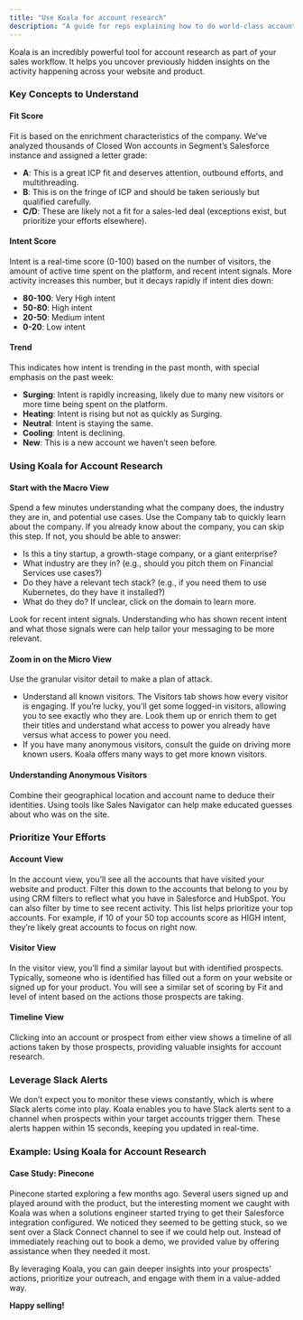 ```yaml
---
title: "Use Koala for account research"
description: "A guide for reps explaining how to do world-class account research with Koala"
---
```


Koala is an incredibly powerful tool for account research as part of your sales workflow. It helps you uncover previously hidden insights on the activity happening across your website and product.

### Key Concepts to Understand

#### Fit Score

Fit is based on the enrichment characteristics of the company. We’ve analyzed thousands of Closed Won accounts in Segment’s Salesforce instance and assigned a letter grade:

- **A**: This is a great ICP fit and deserves attention, outbound efforts, and multithreading.
- **B**: This is on the fringe of ICP and should be taken seriously but qualified carefully.
- **C/D**: These are likely not a fit for a sales-led deal (exceptions exist, but prioritize your efforts elsewhere).

#### Intent Score

Intent is a real-time score (0-100) based on the number of visitors, the amount of active time spent on the platform, and recent intent signals. More activity increases this number, but it decays rapidly if intent dies down:

- **80-100**: Very High intent
- **50-80**: High intent
- **20-50**: Medium intent
- **0-20**: Low intent

#### Trend

This indicates how intent is trending in the past month, with special emphasis on the past week:

- **Surging**: Intent is rapidly increasing, likely due to many new visitors or more time being spent on the platform.
- **Heating**: Intent is rising but not as quickly as Surging.
- **Neutral**: Intent is staying the same.
- **Cooling**: Intent is declining.
- **New**: This is a new account we haven’t seen before.

### Using Koala for Account Research

#### Start with the Macro View

Spend a few minutes understanding what the company does, the industry they are in, and potential use cases. Use the Company tab to quickly learn about the company. If you already know about the company, you can skip this step. If not, you should be able to answer:

- Is this a tiny startup, a growth-stage company, or a giant enterprise?
- What industry are they in? (e.g., should you pitch them on Financial Services use cases?)
- Do they have a relevant tech stack? (e.g., if you need them to use Kubernetes, do they have it installed?)
- What do they do? If unclear, click on the domain to learn more.

Look for recent intent signals. Understanding who has shown recent intent and what those signals were can help tailor your messaging to be more relevant.

#### Zoom in on the Micro View

Use the granular visitor detail to make a plan of attack.

- Understand all known visitors. The Visitors tab shows how every visitor is engaging. If you’re lucky, you’ll get some logged-in visitors, allowing you to see exactly who they are. Look them up or enrich them to get their titles and understand what access to power you already have versus what access to power you need.
- If you have many anonymous visitors, consult the guide on driving more known users. Koala offers many ways to get more known visitors.

#### Understanding Anonymous Visitors

Combine their geographical location and account name to deduce their identities. Using tools like Sales Navigator can help make educated guesses about who was on the site.

### Prioritize Your Efforts

#### Account View

In the account view, you’ll see all the accounts that have visited your website and product. Filter this down to the accounts that belong to you by using CRM filters to reflect what you have in Salesforce and HubSpot. You can also filter by time to see recent activity. This list helps prioritize your top accounts. For example, if 10 of your 50 top accounts score as HIGH intent, they’re likely great accounts to focus on right now.

#### Visitor View

In the visitor view, you’ll find a similar layout but with identified prospects. Typically, someone who is identified has filled out a form on your website or signed up for your product. You will see a similar set of scoring by Fit and level of intent based on the actions those prospects are taking.

#### Timeline View

Clicking into an account or prospect from either view shows a timeline of all actions taken by those prospects, providing valuable insights for account research.

### Leverage Slack Alerts

We don’t expect you to monitor these views constantly, which is where Slack alerts come into play. Koala enables you to have Slack alerts sent to a channel when prospects within your target accounts trigger them. These alerts happen within 15 seconds, keeping you updated in real-time.

### Example: Using Koala for Account Research

#### Case Study: Pinecone

Pinecone started exploring a few months ago. Several users signed up and played around with the product, but the interesting moment we caught with Koala was when a solutions engineer started trying to get their Salesforce integration configured. We noticed they seemed to be getting stuck, so we sent over a Slack Connect channel to see if we could help out. Instead of immediately reaching out to book a demo, we provided value by offering assistance when they needed it most.

By leveraging Koala, you can gain deeper insights into your prospects' actions, prioritize your outreach, and engage with them in a value-added way.

**Happy selling!**
